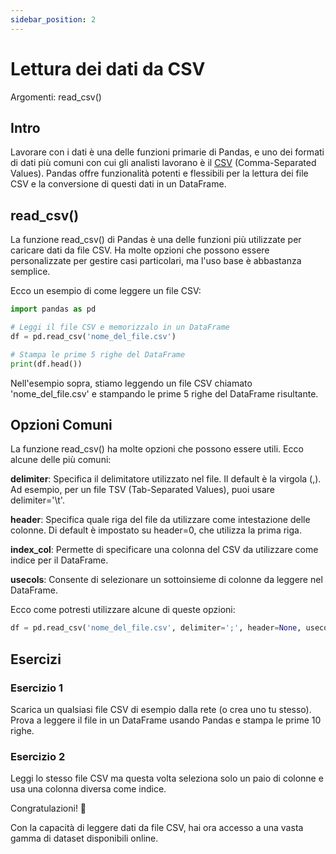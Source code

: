 ```yaml
---
sidebar_position: 2
---
```


# Lettura dei dati da CSV
Argomenti: read_csv()

## Intro
Lavorare con i dati è una delle funzioni primarie di Pandas, e uno dei formati di dati più comuni con cui gli analisti lavorano è il [CSV](https://it.wikipedia.org/wiki/Comma-separated_values) (Comma-Separated Values). Pandas offre funzionalità potenti e flessibili per la lettura dei file CSV e la conversione di questi dati in un DataFrame.

## read_csv()

La funzione read_csv() di Pandas è una delle funzioni più utilizzate per caricare dati da file CSV. Ha molte opzioni che possono essere personalizzate per gestire casi particolari, ma l'uso base è abbastanza semplice.

Ecco un esempio di come leggere un file CSV:

```python
import pandas as pd

# Leggi il file CSV e memorizzalo in un DataFrame
df = pd.read_csv('nome_del_file.csv')

# Stampa le prime 5 righe del DataFrame
print(df.head())
```

Nell'esempio sopra, stiamo leggendo un file CSV chiamato 'nome_del_file.csv' e stampando le prime 5 righe del DataFrame risultante.

## Opzioni Comuni

La funzione read_csv() ha molte opzioni che possono essere utili. Ecco alcune delle più comuni:

**delimiter**: Specifica il delimitatore utilizzato nel file. Il default è la virgola (,). Ad esempio, per un file TSV (Tab-Separated Values), puoi usare delimiter='\t'.

**header**: Specifica quale riga del file da utilizzare come intestazione delle colonne. Di default è impostato su header=0, che utilizza la prima riga.

**index_col**: Permette di specificare una colonna del CSV da utilizzare come indice per il DataFrame.

**usecols**: Consente di selezionare un sottoinsieme di colonne da leggere nel DataFrame.

Ecco come potresti utilizzare alcune di queste opzioni:

```python
df = pd.read_csv('nome_del_file.csv', delimiter=';', header=None, usecols=[0, 2, 4])
```

## Esercizi

### Esercizio 1

Scarica un qualsiasi file CSV di esempio dalla rete (o crea uno tu stesso). Prova a leggere il file in un DataFrame usando Pandas e stampa le prime 10 righe.

### Esercizio 2

Leggi lo stesso file CSV ma questa volta seleziona solo un paio di colonne e usa una colonna diversa come indice.

Congratulazioni! 🎉

Con la capacità di leggere dati da file CSV, hai ora accesso a una vasta gamma di dataset disponibili online. 